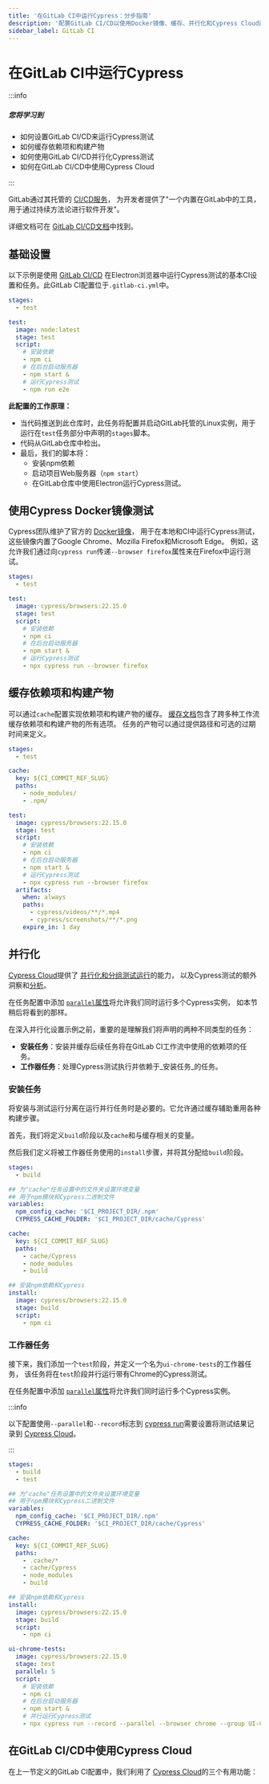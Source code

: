 ```yaml
---
title: '在GitLab CI中运行Cypress：分步指南'
description: '配置GitLab CI/CD以使用Docker镜像、缓存、并行化和Cypress Cloud运行Cypress测试'
sidebar_label: GitLab CI
---
```


<ProductHeading product="app" />

# 在GitLab CI中运行Cypress

:::info

##### <Icon name="question-circle" color="#4BBFD2" /> 您将学习到

- 如何设置GitLab CI/CD来运行Cypress测试
- 如何缓存依赖项和构建产物
- 如何使用GitLab CI/CD并行化Cypress测试
- 如何在GitLab CI/CD中使用Cypress Cloud

:::

GitLab通过其托管的
[CI/CD服务](https://about.gitlab.com/stages-devops-lifecycle/continuous-integration/)，
为开发者提供了"一个内置在GitLab中的工具，用于通过持续方法论进行软件开发"。

详细文档可在
[GitLab CI/CD文档](https://docs.gitlab.com/ee/ci/)中找到。

## 基础设置

以下示例是使用
[GitLab CI/CD](https://about.gitlab.com/stages-devops-lifecycle/continuous-integration/)
在Electron浏览器中运行Cypress测试的基本CI设置和任务。此GitLab CI配置位于`.gitlab-ci.yml`中。

```yaml
stages:
  - test

test:
  image: node:latest
  stage: test
  script:
    # 安装依赖
    - npm ci
    # 在后台启动服务器
    - npm start &
    # 运行Cypress测试
    - npm run e2e
```

**此配置的工作原理：**

- 当代码推送到此仓库时，此任务将配置并启动GitLab托管的Linux实例，用于运行在`test`任务部分中声明的`stages`脚本。
- 代码从GitLab仓库中检出。
- 最后，我们的脚本将：
  - 安装npm依赖
  - 启动项目Web服务器（`npm start`）
  - 在GitLab仓库中使用Electron运行Cypress测试。

## 使用Cypress Docker镜像测试

Cypress团队维护了官方的
[Docker镜像](https://github.com/cypress-io/cypress-docker-images)，
用于在本地和CI中运行Cypress测试，这些镜像内置了Google Chrome、Mozilla Firefox和Microsoft Edge。
例如，这允许我们通过向`cypress run`传递`--browser firefox`属性来在Firefox中运行测试。

```yaml
stages:
  - test

test:
  image: cypress/browsers:22.15.0
  stage: test
  script:
    # 安装依赖
    - npm ci
    # 在后台启动服务器
    - npm start &
    # 运行Cypress测试
    - npx cypress run --browser firefox
```

## 缓存依赖项和构建产物

可以通过`cache`配置实现依赖项和构建产物的缓存。
[缓存文档](https://docs.gitlab.com/ee/ci/caching/)包含了跨多种工作流缓存依赖项和构建产物的所有选项。
任务的产物可以通过提供路径和可选的过期时间来定义。

```yaml
stages:
  - test

cache:
  key: ${CI_COMMIT_REF_SLUG}
  paths:
    - node_modules/
    - .npm/

test:
  image: cypress/browsers:22.15.0
  stage: test
  script:
    # 安装依赖
    - npm ci
    # 在后台启动服务器
    - npm start &
    # 运行Cypress测试
    - npx cypress run --browser firefox
  artifacts:
    when: always
    paths:
      - cypress/videos/**/*.mp4
      - cypress/screenshots/**/*.png
    expire_in: 1 day
```

## 并行化

[Cypress Cloud](/cloud/get-started/introduction)提供了
[并行化和分组测试运行](/cloud/features/smart-orchestration/parallelization)的能力，
以及Cypress测试的额外洞察和[分析](/cloud/features/analytics/overview)。

在任务配置中添加
[`parallel`属性](https://docs.gitlab.com/ee/ci/yaml/#parallel)将允许我们同时运行多个Cypress实例，
如本节稍后将看到的那样。

在深入并行化设置示例之前，重要的是理解我们将声明的两种不同类型的任务：

- **安装任务**：安装并缓存后续任务将在GitLab CI工作流中使用的依赖项的任务。
- **工作器任务**：处理Cypress测试执行并依赖于_安装任务_的任务。

### 安装任务

将安装与测试运行分离在运行并行任务时是必要的。它允许通过缓存辅助重用各种构建步骤。

首先，我们将定义`build`阶段以及`cache`和与缓存相关的变量。

然后我们定义将被工作器任务使用的`install`步骤，并将其分配给`build`阶段。

```yaml
stages:
  - build

## 为"cache"任务设置中的文件夹设置环境变量
## 用于npm模块和Cypress二进制文件
variables:
  npm_config_cache: '$CI_PROJECT_DIR/.npm'
  CYPRESS_CACHE_FOLDER: '$CI_PROJECT_DIR/cache/Cypress'

cache:
  key: ${CI_COMMIT_REF_SLUG}
  paths:
    - cache/Cypress
    - node_modules
    - build

## 安装npm依赖和Cypress
install:
  image: cypress/browsers:22.15.0
  stage: build
  script:
    - npm ci
```

### 工作器任务

接下来，我们添加一个`test`阶段，并定义一个名为`ui-chrome-tests`的工作器任务，
该任务将在`test`阶段并行运行带有Chrome的Cypress测试。

在任务配置中添加
[`parallel`属性](https://docs.gitlab.com/ee/ci/yaml/#parallel)将允许我们同时运行多个Cypress实例。

:::info

以下配置使用`--parallel`和`--record`标志到
[cypress run](/app/references/command-line#cypress-run)需要设置将测试结果记录到
[Cypress Cloud](/cloud/get-started/introduction)。

:::

```yaml
stages:
  - build
  - test

## 为"cache"任务设置中的文件夹设置环境变量
## 用于npm模块和Cypress二进制文件
variables:
  npm_config_cache: '$CI_PROJECT_DIR/.npm'
  CYPRESS_CACHE_FOLDER: '$CI_PROJECT_DIR/cache/Cypress'

cache:
  key: ${CI_COMMIT_REF_SLUG}
  paths:
    - .cache/*
    - cache/Cypress
    - node_modules
    - build

## 安装npm依赖和Cypress
install:
  image: cypress/browsers:22.15.0
  stage: build
  script:
    - npm ci

ui-chrome-tests:
  image: cypress/browsers:22.15.0
  stage: test
  parallel: 5
  script:
    # 安装依赖
    - npm ci
    # 在后台启动服务器
    - npm start &
    # 并行运行Cypress测试
    - npx cypress run --record --parallel --browser chrome --group UI-Chrome
```

## 在GitLab CI/CD中使用Cypress Cloud

在上一节定义的GitLab CI配置中，我们利用了
[Cypress Cloud](/cloud/get-started/introduction)的三个有用功能：

<CiProviderCloudSteps />